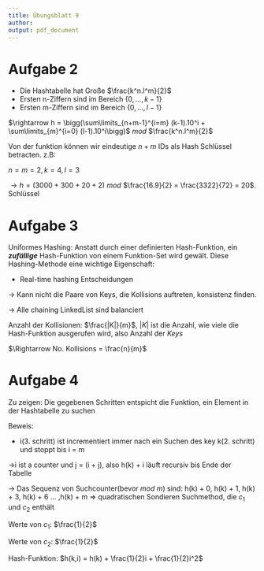 ```yaml
---
title: Übungsblatt 9
author:
output: pdf_document
---
```


# Aufgabe 2

- Die Hashtabelle hat Große $\frac{k^n.l^m}{2}$
- Ersten n-Ziffern sind im Bereich {$0,...,k-1$}
- Ersten m-Ziffern sind im Bereich {$0,...,l-1$}

$\rightarrow h = \bigg(\sum\limits_{n+m-1}^{i=m} (k-1).10^i + \sum\limits_{m}^{i=0} (l-1).10^i\bigg)$ $mod$ $\frac{k^n.l^m}{2}$

Von der funktion können wir eindeutige $n + m$ IDs als Hash Schlüssel betracten. z.B:

$n = m = 2, k = 4, l = 3$

$\rightarrow h = (3000 + 300 + 20 + 2)$ $mod$ $\frac{16.9}{2} = \frac{3322}{72} = 20$. Schlüssel

# Aufgabe 3
Uniformes Hashing: Anstatt durch einer definierten Hash-Funktion, ein ***zufällige*** Hash-Funktion von einem Funktion-Set wird gewält. Diese Hashing-Methode eine wichtige Eigenschaft:

- Real-time hashing Entscheidungen

$\rightarrow$ Kann nicht die Paare von Keys, die Kollisions auftreten, konsistenz finden.

$\rightarrow$ Alle chaining LinkedList sind balanciert

Anzahl der Kollisionen: $\frac{|K|}{m}$, $|K|$ ist die Anzahl, wie viele die Hash-Funktion ausgerufen wird, also Anzahl der *Keys*

$\Rightarrow No. Kollisions = \frac{n}{m}$

# Aufgabe 4

Zu zeigen: Die gegebenen Schritten entspicht die Funktion, ein Element in der Hashtabelle zu suchen

Beweis:

* i(3. schritt) ist incrementiert immer nach ein Suchen des key k(2. schritt) und stoppt bis i = m

$\rightarrow$i ist a counter und j = (i + j), also h(k) + i läuft recursiv bis Ende der Tabelle

$\rightarrow$ Das Sequenz von Suchcounter(bevor $mod$ $m$) sind: h(k) + 0, h(k) + 1, h(k) + 3, h(k) + 6 ... ,h(k) + m $\Rightarrow$ quadratischen Sondieren Suchmethod, die $c_1$ und $c_2$ enthält

Werte von $c_1$: $\frac{1}{2}$

Werte von $c_2$: $\frac{1}{2}$

Hash-Funktion: $h(k,i) = h(k) + \frac{1}{2}i + \frac{1}{2}i^2$
